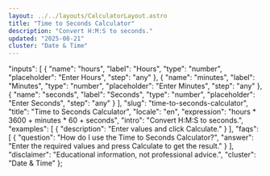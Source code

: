 ```yaml
---
layout: ../../layouts/CalculatorLayout.astro
title: "Time to Seconds Calculator"
description: "Convert H:M:S to seconds."
updated: "2025-08-21"
cluster: "Date & Time"
---
```



  "inputs": [
    {
      "name": "hours",
      "label": "Hours",
      "type": "number",
      "placeholder": "Enter Hours",
      "step": "any"
    },
    {
      "name": "minutes",
      "label": "Minutes",
      "type": "number",
      "placeholder": "Enter Minutes",
      "step": "any"
    },
    {
      "name": "seconds",
      "label": "Seconds",
      "type": "number",
      "placeholder": "Enter Seconds",
      "step": "any"
    }
  ],
  "slug": "time-to-seconds-calculator",
  "title": "Time to Seconds Calculator",
  "locale": "en",
  "expression": "hours * 3600 + minutes * 60 + seconds",
  "intro": "Convert H:M:S to seconds.",
  "examples": [
    {
      "description": "Enter values and click Calculate."
    }
  ],
  "faqs": [
    {
      "question": "How do I use the Time to Seconds Calculator?",
      "answer": "Enter the required values and press Calculate to get the result."
    }
  ],
  "disclaimer": "Educational information, not professional advice.",
  "cluster": "Date & Time"
};

<Calculator schema={schema} />
